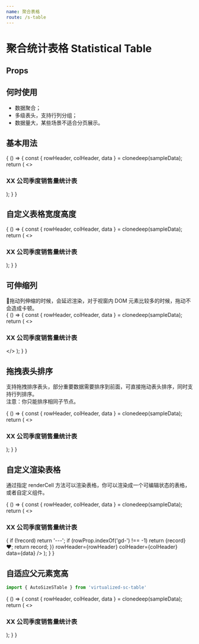 ```yaml
---
name: 聚合表格
route: /s-table
---
```



# 聚合统计表格 Statistical Table
## Props
<Props of={Sheet} />

## 何时使用
* 数据聚合；
* 多级表头，支持行列分组；
* 数据量大，某些场景不适合分页展示。

## 基本用法

<Playground>
  {
    () => {
      const { rowHeader, colHeader, data } = clonedeep(sampleData);
      return (
        <>
          <h3 className="text-center">XX 公司季度销售量统计表</h3>
          <Sheet
            rowHeader={rowHeader}
            colHeader={colHeader}
            data={data}
          />
        </>
      );
    }
  }
</Playground>

## 自定义表格宽度高度

<Playground>
  {
    () => {
      const { rowHeader, colHeader, data } = clonedeep(sampleData);
      return (
        <>
          <h3 className="text-center">XX 公司季度销售量统计表</h3>
          <Sheet
            rowHeader={rowHeader}
            colHeader={colHeader}
            data={data}
            cellWidth={150}
            cellHeight={60}
          />
        </>
      );
    }
  }
</Playground>


## 可伸缩列
拖动列伸缩的时候，会延迟渲染，对于视窗内 DOM 元素比较多的时候，拖动不会造成卡顿。  
<Playground>
  {
    () => {
      const { rowHeader, colHeader, data } = clonedeep(sampleData);
      return (
        <>
          <h3 className="text-center">XX 公司季度销售量统计表</h3>
          <Sheet
            enableColResize
            rowHeader={rowHeader}
            colHeader={colHeader}
            data={data}
          />
        </>
      );
    }
  }
</Playground>

## 拖拽表头排序
支持拖拽排序表头，部分重要数据需要排序到前面，可直接拖动表头排序，同时支持行列排序。  
注意：你只能排序相同子节点。

<Playground>
  {
    () => {
      const { rowHeader, colHeader, data } = clonedeep(sampleData);
      return (
        <>
          <h3 className="text-center">XX 公司季度销售量统计表</h3>
          <Sheet
            enableColSorting
            enableRowSorting
            rowHeader={rowHeader}
            colHeader={colHeader}
            data={data}
          />
        </>
      );
    }
  }
</Playground>

## 自定义渲染表格
通过指定 renderCell 方法可以渲染表格，你可以渲染成一个可编辑状态的表格，或者自定义组件。

<Playground>
  {
    () => {
      const { rowHeader, colHeader, data } = clonedeep(sampleData);
      return (
        <>
          <h3 className="text-center">XX 公司季度销售量统计表</h3>
          <Sheet
            renderCell={(record, rowProp, colProp, data) => {
              if (!record) return '---';
              if (rowProp.indexOf('gd-') !== -1) return <span>{record} ❤️</span>;
              return record;
            }}
            rowHeader={rowHeader}
            colHeader={colHeader}
            data={data}
          />
        </>
      );
    }
  }
</Playground>

## 自适应父元素宽高
```javascript
import { AutoSizeSTable } from 'virtualized-sc-table'
```

<Playground>
  {
    () => {
      const { rowHeader, colHeader, data } = clonedeep(sampleData);
      return (
        <>
          <h3 className="text-center">XX 公司季度销售量统计表</h3>
          <div style={{width: 800, height: 400}}>
            <AutoSizeSTable
              rowHeader={rowHeader}
              colHeader={colHeader}
              data={data}
              cellHeight={22}
              cellWidth={80}
            />
          </div>
        </>
      );
    }
  }
</Playground>
